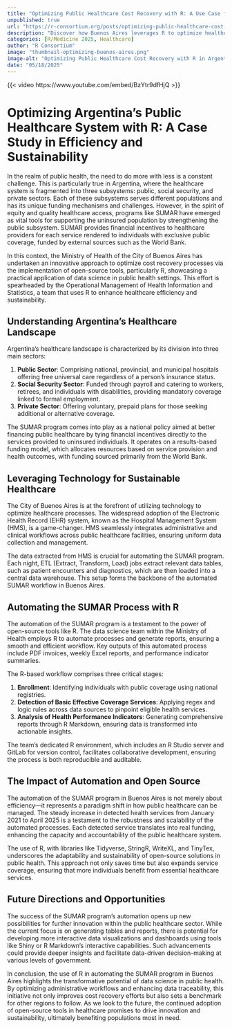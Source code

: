 ```yaml
--- 
title: "Optimizing Public Healthcare Cost Recovery with R: A Use Case from Argentina" 
unpublished: true 
url: "https://r-consortium.org/posts/optimizing-public-healthcare-cost-recovery-with-r-a-use-case-from-argentina/"
description: "Discover how Buenos Aires leverages R to optimize healthcare cost recovery, enhancing efficiency & sustainability." 
categories: [R/Medicine 2025, Healthcare]
author: "R Consortium" 
image: "thumbnail-optimizing-buenos-aires.png" 
image-alt: "Optimizing Public Healthcare Cost Recovery with R in Argentina - Ariana Bardauil and Dacio Martinez - Ministry of Health - Buenos Aires City Government" 
date: "05/18/2025" 
---
```


{{< video https://www.youtube.com/embed/BzYtr9dfHjQ >}}

# Optimizing Argentina's Public Healthcare System with R: A Case Study in Efficiency and Sustainability

In the realm of public health, the need to do more with less is a constant challenge. This is particularly true in Argentina, where the healthcare system is fragmented into three subsystems: public, social security, and private sectors. Each of these subsystems serves different populations and has its unique funding mechanisms and challenges. However, in the spirit of equity and quality healthcare access, programs like SUMAR have emerged as vital tools for supporting the uninsured population by strengthening the public subsystem. SUMAR provides financial incentives to healthcare providers for each service rendered to individuals with exclusive public coverage, funded by external sources such as the World Bank.

In this context, the Ministry of Health of the City of Buenos Aires has undertaken an innovative approach to optimize cost recovery processes via the implementation of open-source tools, particularly R, showcasing a practical application of data science in public health settings. This effort is spearheaded by the Operational Management of Health Information and Statistics, a team that uses R to enhance healthcare efficiency and sustainability.

## Understanding Argentina's Healthcare Landscape

Argentina's healthcare landscape is characterized by its division into three main sectors:

1. **Public Sector**: Comprising national, provincial, and municipal hospitals offering free universal care regardless of a person's insurance status.
2. **Social Security Sector**: Funded through payroll and catering to workers, retirees, and individuals with disabilities, providing mandatory coverage linked to formal employment.
3. **Private Sector**: Offering voluntary, prepaid plans for those seeking additional or alternative coverage.

The SUMAR program comes into play as a national policy aimed at better financing public healthcare by tying financial incentives directly to the services provided to uninsured individuals. It operates on a results-based funding model, which allocates resources based on service provision and health outcomes, with funding sourced primarily from the World Bank.

## Leveraging Technology for Sustainable Healthcare

The City of Buenos Aires is at the forefront of utilizing technology to optimize healthcare processes. The widespread adoption of the Electronic Health Record (EHR) system, known as the Hospital Management System (HMS), is a game-changer. HMS seamlessly integrates administrative and clinical workflows across public healthcare facilities, ensuring uniform data collection and management.

The data extracted from HMS is crucial for automating the SUMAR program. Each night, ETL (Extract, Transform, Load) jobs extract relevant data tables, such as patient encounters and diagnostics, which are then loaded into a central data warehouse. This setup forms the backbone of the automated SUMAR workflow in Buenos Aires.

## Automating the SUMAR Process with R

The automation of the SUMAR program is a testament to the power of open-source tools like R. The data science team within the Ministry of Health employs R to automate processes and generate reports, ensuring a smooth and efficient workflow. Key outputs of this automated process include PDF invoices, weekly Excel reports, and performance indicator summaries.

The R-based workflow comprises three critical stages:

1. **Enrollment**: Identifying individuals with public coverage using national registries.
2. **Detection of Basic Effective Coverage Services**: Applying regex and logic rules across data sources to pinpoint eligible health services.
3. **Analysis of Health Performance Indicators**: Generating comprehensive reports through R Markdown, ensuring data is transformed into actionable insights.

The team's dedicated R environment, which includes an R Studio server and GitLab for version control, facilitates collaborative development, ensuring the process is both reproducible and auditable.

## The Impact of Automation and Open Source

The automation of the SUMAR program in Buenos Aires is not merely about efficiency—it represents a paradigm shift in how public healthcare can be managed. The steady increase in detected health services from January 2021 to April 2025 is a testament to the robustness and scalability of the automated processes. Each detected service translates into real funding, enhancing the capacity and accountability of the public healthcare system.

The use of R, with libraries like Tidyverse, StringR, WriteXL, and TinyTex, underscores the adaptability and sustainability of open-source solutions in public health. This approach not only saves time but also expands service coverage, ensuring that more individuals benefit from essential healthcare services.

## Future Directions and Opportunities

The success of the SUMAR program's automation opens up new possibilities for further innovation within the public healthcare sector. While the current focus is on generating tables and reports, there is potential for developing more interactive data visualizations and dashboards using tools like Shiny or R Markdown's interactive capabilities. Such advancements could provide deeper insights and facilitate data-driven decision-making at various levels of government.

In conclusion, the use of R in automating the SUMAR program in Buenos Aires highlights the transformative potential of data science in public health. By optimizing administrative workflows and enhancing data traceability, this initiative not only improves cost recovery efforts but also sets a benchmark for other regions to follow. As we look to the future, the continued adoption of open-source tools in healthcare promises to drive innovation and sustainability, ultimately benefiting populations most in need.

